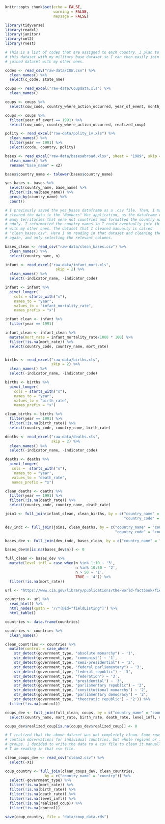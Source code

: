 

```r
knitr::opts_chunk$set(echo = FALSE,
                      warning = FALSE,
                      message = FALSE)

library(tidyverse)
library(readxl)
library(janitor)
library(xml2)
library(rvest)

```


```r

# This is a list of codes that are assigned to each country. I plan to join
# this dataset with my military base dataset so I can then easily join the 
# joined dataset with my other ones.

codes <- read_csv("raw-data/COW.csv") %>% 
  clean_names() %>% 
  select(c_code, state_nme)

```


```r

coups <- read_excel("raw-data/Coupdata.xls") %>% 
  clean_names()

coups <- coups %>% 
  select(cow_code, country_where_action_occurred, year_of_event, month_of_event, day_of_event, type_of_coup, realized_coup, unrealized, military_coup, rebel_coup, palace_coup)

coups <- coups %>% 
  filter(year_of_event == 1991) %>% 
  select(cow_code, country_where_action_occurred, realized_coup)

```


```r

polity <- read_excel("raw-data/polity_iv.xls") %>% 
  clean_names() %>% 
  filter(year == 1991) %>% 
  select(ccode, country, polity)

```

```r

bases <- read_excel("raw-data/basesabroad.xlsx", sheet = "1989", skip = 13) %>% 
  clean_names() %>% 
  rename("base_name" = x2) 

bases$country_name <- tolower(bases$country_name)

yes_bases <- bases %>% 
  select(country_name, base_name) %>% 
  filter(!is.na(base_name)) %>% 
  group_by(country_name) %>% 
  count()

# I previously saved the yes_bases dataframe as a .csv file. Then, I manually
# cleaned the data in the "Numbers" Mac application, as the dataframe contained
# many territories that were not countries and formatted the country names 
# oddly. I reformatted the country names so I could eventually join this dataset
# with my other ones. The dataset that I cleaned manually is called 
# "clean_bases.csv". Here I am reading in that dataset and cleaning the names
# again, and only selecting the relevant columns.

bases_clean <- read_csv("raw-data/clean_bases.csv") %>% 
  clean_names() %>% 
  select(country_name, n)


```

```r

infant <- read_excel("raw-data/infant_mort.xls", 
                       skip = 2) %>% 
  clean_names() %>% 
  select(-indicator_name, -indicator_code)

infant <- infant %>% 
  pivot_longer(
    cols = starts_with("x"),
    names_to = "year",
    values_to = "infant_mortality_rate",
    names_prefix = "x")

infant_clean <- infant %>% 
  filter(year == 1991)

infant_clean <- infant_clean %>% 
  mutate(mort_rate = infant_mortality_rate/1000 * 100) %>% 
  filter(!is.na(mort_rate)) %>% 
  select(country_code, country_name, mort_rate)



```


```r

births <- read_excel("raw-data/births.xls", 
                     skip = 2) %>% 
  clean_names() %>% 
  select(-indicator_name, -indicator_code)

births <- births %>% 
  pivot_longer(
    cols = starts_with("x"),
    names_to = "year",
    values_to = "birth_rate",
    names_prefix = "x")

clean_births <- births %>% 
  filter(year == 1991) %>% 
  filter(!is.na(birth_rate)) %>% 
  select(country_code, country_name, birth_rate)

```


```r


deaths <- read_excel("raw-data/deaths.xls",
                     skip = 2) %>% 
  clean_names() %>% 
  select(-indicator_name, -indicator_code)

deaths <- deaths %>% 
  pivot_longer(
   cols =  starts_with("x"),
    names_to = "year",
   values_to = "death_rate",
   names_prefix = "x")

clean_deaths <- deaths %>% 
  filter(year == 1991) %>% 
  filter(!is.na(death_rate)) %>% 
  select(country_code, country_name, death_rate)

```


```r

join1 <- full_join(infant_clean, clean_births, by = c("country_name" = "country_name",
                                                      "country_code" = "country_code"))

dev_indc <- full_join(join1, clean_deaths, by = c("country_name" = "country_name",
                                                  "country_code" = "country_code"))

bases_dev <- full_join(dev_indc, bases_clean, by = c("country_name" = "country_name"))

bases_dev$n[is.na(bases_dev$n)] <- 0

full_clean <- bases_dev %>% 
  mutate(level_infl = case_when(n %in% 1:10 ~ '3',
                                n %in% 10:50 ~ '2',
                                n > 50 ~ '1',
                                TRUE ~ '4')) %>% 
  filter(!is.na(mort_rate))


```


```r

url <- "https://www.cia.gov/library/publications/the-world-factbook/fields/299.html"

countries <- url %>% 
  read_html() %>% 
  html_nodes(xpath = '//*[@id="fieldListing"]') %>% 
  html_table()

countries <- data.frame(countries)

countries <- countries %>% 
  clean_names()

clean_countries <- countries %>% 
  mutate(control = case_when(
    str_detect(government_type, "absolute monarchy") ~ '1',
    str_detect(government_type, "communist") ~ '1',
    str_detect(government_type, "semi-presidential") ~ '2',
    str_detect(government_type, "federal parliamentary") ~ '3',
    str_detect(government_type, "federal republic") ~ '3',
    str_detect(government_type, "federation") ~ '3',
    str_detect(government_type, "presidential") ~ '3',
    str_detect(government_type, "parliamentary republic") ~ '2',
    str_detect(government_type, "constitutional monarchy") ~ '2',
    str_detect(government_type, "parliamentary democracy") ~ '2',
    str_detect(government_type, "theocratic republic") ~ '2')) %>% 
  filter(!is.na(control))


```


```r

coups_dev <- full_join(full_clean, coups, by = c("country_name" = "country_where_action_occurred")) %>% 
  select(country_name, mort_rate, birth_rate, death_rate, level_infl, realized_coup)

coups_dev$realized_coup[is.na(coups_dev$realized_coup)] <- 0

```

```r

# I realized that the above dataset was not completely clean. Some rows didn't
# contain observations for individual countries, but whole regions or income
# groups. I decided to write the data to a csv file to clean it manually. Here
# I am reading in that csv file.

clean_coups_dev <- read_csv("clean2.csv") %>% 
  select(-X1)

coup_country <- full_join(clean_coups_dev, clean_countries, 
                  by = c("country_name" = "country")) %>% 
  select(-government_type) %>% 
  filter(!is.na(mort_rate)) %>% 
  filter(!is.na(birth_rate)) %>% 
  filter(!is.na(death_rate)) %>% 
  filter(!is.na(level_infl)) %>% 
  filter(!is.na(realized_coup)) %>% 
  filter(!is.na(control))

save(coup_country, file = "data/coup_data.rds")

```

